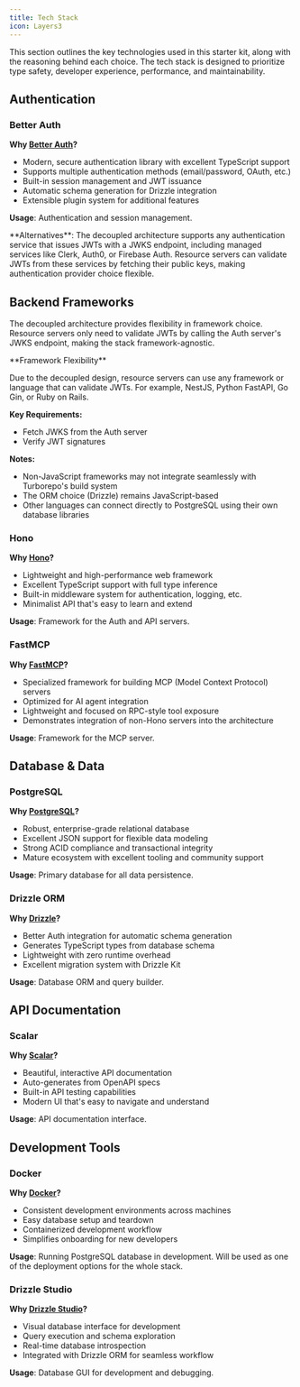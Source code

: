 ```yaml
---
title: Tech Stack
icon: Layers3
---
```


This section outlines the key technologies used in this starter kit, along with the reasoning behind each choice. The tech stack is designed to prioritize type safety, developer experience, performance, and maintainability.

## Authentication

### Better Auth

**Why [Better Auth](https://www.better-auth.com/)?**
- Modern, secure authentication library with excellent TypeScript support
- Supports multiple authentication methods (email/password, OAuth, etc.)
- Built-in session management and JWT issuance
- Automatic schema generation for Drizzle integration
- Extensible plugin system for additional features

**Usage**: Authentication and session management.

<Callout type="tip">
**Alternatives**: The decoupled architecture supports any authentication service that issues JWTs with a JWKS endpoint, including managed services like Clerk, Auth0, or Firebase Auth. Resource servers can validate JWTs from these services by fetching their public keys, making authentication provider choice flexible.
</Callout>

## Backend Frameworks

The decoupled architecture provides flexibility in framework choice. Resource servers only need to validate JWTs by calling the Auth server's JWKS endpoint, making the stack framework-agnostic.

<Callout type="info">
**Framework Flexibility**

Due to the decoupled design, resource servers can use any framework or language that can validate JWTs. For example, NestJS, Python FastAPI, Go Gin, or Ruby on Rails.

**Key Requirements:**
- Fetch JWKS from the Auth server
- Verify JWT signatures

**Notes:**
- Non-JavaScript frameworks may not integrate seamlessly with Turborepo's build system
- The ORM choice (Drizzle) remains JavaScript-based
- Other languages can connect directly to PostgreSQL using their own database libraries
</Callout>

### Hono

**Why [Hono](https://hono.dev/)?**
- Lightweight and high-performance web framework
- Excellent TypeScript support with full type inference
- Built-in middleware system for authentication, logging, etc.
- Minimalist API that's easy to learn and extend

**Usage**: Framework for the Auth and API servers.

### FastMCP

**Why [FastMCP](https://fastmcp.com/)?**
- Specialized framework for building MCP (Model Context Protocol) servers
- Optimized for AI agent integration
- Lightweight and focused on RPC-style tool exposure
- Demonstrates integration of non-Hono servers into the architecture

**Usage**: Framework for the MCP server.

## Database & Data

### PostgreSQL

**Why [PostgreSQL](https://postgresql.org/)?**
- Robust, enterprise-grade relational database
- Excellent JSON support for flexible data modeling
- Strong ACID compliance and transactional integrity
- Mature ecosystem with excellent tooling and community support

**Usage**: Primary database for all data persistence.

### Drizzle ORM

**Why [Drizzle](https://drizzle.team/)?**
- Better Auth integration for automatic schema generation
- Generates TypeScript types from database schema
- Lightweight with zero runtime overhead
- Excellent migration system with Drizzle Kit

**Usage**: Database ORM and query builder.

## API Documentation

### Scalar

**Why [Scalar](https://scalar.com/)?**
- Beautiful, interactive API documentation
- Auto-generates from OpenAPI specs
- Built-in API testing capabilities
- Modern UI that's easy to navigate and understand

**Usage**: API documentation interface.

## Development Tools

### Docker

**Why [Docker](https://docker.com/)?**
- Consistent development environments across machines
- Easy database setup and teardown
- Containerized development workflow
- Simplifies onboarding for new developers

**Usage**: Running PostgreSQL database in development. Will be used as one of the deployment options for the whole stack.

### Drizzle Studio

**Why [Drizzle Studio](https://drizzle.studio/)?**
- Visual database interface for development
- Query execution and schema exploration
- Real-time database introspection
- Integrated with Drizzle ORM for seamless workflow

**Usage**: Database GUI for development and debugging.
